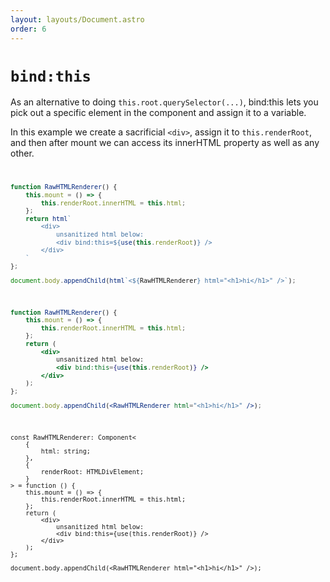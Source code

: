 ```yaml
---
layout: layouts/Document.astro
order: 6
---
```



# `bind:this`

As an alternative to doing `this.root.querySelector(...)`, bind:this lets you pick out a specific element in the component and assign it to a variable.

In this example we create a sacrificial `<div>`, assign it to `this.renderRoot`, and then after mount we can access its innerHTML property as well as any other.
<Code>
```js
function RawHTMLRenderer() {
	this.mount = () => {
		this.renderRoot.innerHTML = this.html;
	};
	return html`
		<div>
			unsanitized html below:
			<div bind:this=${use(this.renderRoot)} />
		</div>
	`
};

document.body.appendChild(html`<${RawHTMLRenderer} html="<h1>hi</h1>" />`);
```
```jsx
function RawHTMLRenderer() {
	this.mount = () => {
		this.renderRoot.innerHTML = this.html;
	};
	return (
		<div>
			unsanitized html below:
			<div bind:this={use(this.renderRoot)} />
		</div>
	);
};

document.body.appendChild(<RawHTMLRenderer html="<h1>hi</h1>" />);
```
```tsx
const RawHTMLRenderer: Component<
	{
		html: string;
	},
	{
		renderRoot: HTMLDivElement;
	}
> = function () {
	this.mount = () => {
		this.renderRoot.innerHTML = this.html;
	};
	return (
		<div>
			unsanitized html below:
			<div bind:this={use(this.renderRoot)} />
		</div>
	);
};

document.body.appendChild(<RawHTMLRenderer html="<h1>hi</h1>" />);
```
</Code>